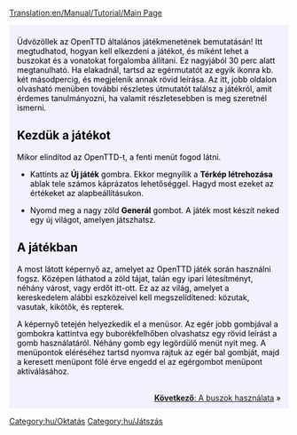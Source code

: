 [[Translation:en/Manual/Tutorial/Main Page]]

{{en/Tabs|5|1
|hu/Manual/Tutorial/Oktatás/Játék Kezdete|1. Játék kezdete<!--
-->|hu/Manual/Tutorial/Oktatás/Buszok|2. Buszok<!--
-->|hu/Manual/Tutorial/Oktatás/Vonatok|3. Vonatok<!--
-->|hu/Manual/Tutorial/Oktatás/Repülők|4. Repülők<!--
-->|hu/Manual/Tutorial/Oktatás/Következtetések|5. Következtetések}}
<div style="padding:.5em 1em 1em 1em; border-top:none; background-color:#f1f2fe; color:#000;">
{{hu/Oktatás}}
Üdvözöllek az OpenTTD általános játékmenetének bemutatásán! Itt megtudhatod, hogyan kell elkezdeni a játékot, és miként lehet a buszokat és a vonatokat forgalomba állítani. Ez nagyjából 30 perc alatt megtanulható. Ha elakadnál, tartsd az egérmutatót az egyik ikonra kb. két másodpercig, és megjelenik annak rövid leírása. Az itt, jobb oldalon olvasható menüben további részletes útmutatót találsz a játékról, amit érdemes tanulmányozni, ha valamit részletesebben is meg szeretnél ismerni.

==Kezdük a játékot==
{{en/Phototable|[[File:hu/Main menu new game.png]]|OpenTTD főmenüje|center}}
Mikor elindítod az OpenTTD-t, a fenti menüt fogod látni.

*Kattints az '''Új játék''' gombra. Ekkor megnyílik a '''Térkép létrehozása''' ablak tele számos káprázatos lehetőséggel. Hagyd most ezeket az értékeket az alapbeállításukon.
{{en/Phototable|[[File:hu/Worldgenerationdialog.png]]|A Térkép létrehozása ablak. Az ablak tetején a négy képpel tudod a klímát váltani. Mi most így hagyjuk a beállításokat az oktatás kedvéért.|center}}

*Nyomd meg a nagy zöld '''Generál''' gombot. A játék most készít neked egy új világot, amelyen játszhatsz.

==A játékban==
{{en/Phototable|[[File:en/Aftergamestart.png|320px]]|A játék kezdeti állapota.|right}}
A most látott képernyő az, amelyet az OpenTTD játék során használni fogsz. Középen láthatod a zöld tájat, talán egy ipari létesítményt, néhány várost, vagy erdőt itt-ott. Ez az az világ, amelyet a kereskedelem alábbi eszközeivel kell megszelídítened: közutak, vasutak, kikötők, és repterek.

A képernyő tetején helyezkedik el a menüsor. Az egér jobb gombjával a gombokra kattintva egy buborékfelhőben olvashatsz egy rövid leírást a gomb használatáról. Néhány gomb egy legördülő menüt nyit meg. A menüpontok eléréséhez tartsd nyomva rajtuk az egér bal gombját, majd a keresett menüpont fölé érve engedd el az egérgombot menüpont aktiválásához.

<br style="clear:both;">
<span style="float: right">[[hu/Manual/Tutorial/Oktatás/Buszok|'''Következő''': A buszok használata]] &raquo;</span>
</div>

[[Category:hu/Oktatás]]
[[Category:hu/Játszás]]